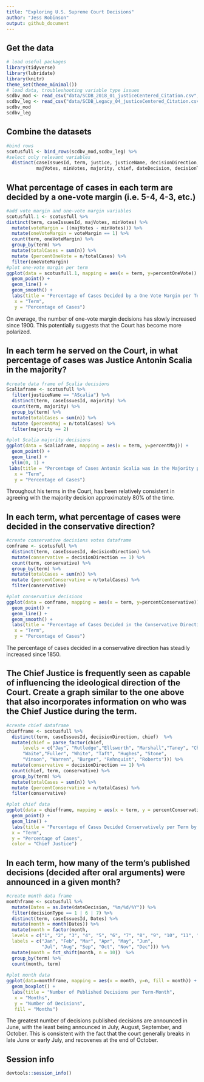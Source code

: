```yaml
---
title: "Exploring U.S. Supreme Court Decisions"
author: "Jess Robinson"
output: github_document
---
```


## Get the data

```r
# load useful packages
library(tidyverse)
library(lubridate)
library(knitr)
theme_set(theme_minimal())
# load data, troubleshooting variable type issues 
scdbv_mod <- read_csv("data/SCDB_2018_01_justiceCentered_Citation.csv", col_types = cols(docket = col_character()))
scdbv_leg <- read_csv("data/SCDB_Legacy_04_justiceCentered_Citation.csv", col_types = cols(docket = col_character(), adminAction = col_number(), adminActionState = col_number()))
scdbv_mod
scdbv_leg
```

## Combine the datasets
```r
#bind rows
scotusfull <- bind_rows(scdbv_mod,scdbv_leg) %>% 
#select only relevant variables
  distinct(caseIssuesId, term, justice, justiceName, decisionDirection, 
           majVotes, minVotes, majority, chief, dateDecision, decisionType)
```


## What percentage of cases in each term are decided by a one-vote margin (i.e. 5-4, 4-3, etc.)

```r
#add vote margin and one-vote margin variables
scotusfull.1 <- scotusfull %>%
distinct(term, caseIssuesId, majVotes, minVotes) %>% 
  mutate(voteMargin = ((majVotes - minVotes))) %>% 
  mutate(oneVoteMargin = voteMargin == 1) %>% 
  count(term, oneVoteMargin) %>%
  group_by(term) %>%
  mutate(totalCases = sum(n)) %>%
  mutate (percentOneVote = n/totalCases) %>%
  filter(oneVoteMargin) 
#plot one-vote margin per term
ggplot(data = scotusfull.1, mapping = aes(x = term, y=percentOneVote)) +
  geom_point() +
  geom_line() + 
  geom_smooth() +
  labs(title = "Percentage of Cases Decided by a One Vote Margin per Term", 
   x = "Term", 
   y = "Percentage of Cases")
```

On average, the number of one-vote margin decisions has slowly increased since 1900.
This potentially suggests that the Court has become more polarized.

## In each term he served on the Court, in what percentage of cases was Justice Antonin Scalia in the majority?

```r
#create data frame of Scalia decisions
Scaliaframe <- scotusfull %>% 
  filter(justiceName == "AScalia") %>%
  distinct(term, caseIssuesId, majority) %>%
  count(term, majority) %>%
  group_by(term) %>%
  mutate(totalCases = sum(n)) %>%
  mutate (percentMaj = n/totalCases) %>%
  filter(majority == 2) 

#plot Scalia majority decisions
ggplot(data = Scaliaframe, mapping = aes(x = term, y=percentMaj)) +
  geom_point() +
  geom_line() +
  ylim(0, 1) +
 labs(title = "Percentage of Cases Antonin Scalia was in the Majority per Term", 
   x = "Term", 
   y = "Percentage of Cases")
```

Throughout his terms in the Court, has been relatively consistent in agreeing with the majority decision approximately 80% of the time. 

## In each term, what percentage of cases were decided in the conservative direction?

```r
#create conservative decisions votes dataframe
conframe <- scotusfull %>% 
  distinct(term, caseIssuesId, decisionDirection) %>%
  mutate(conservative = decisionDirection == 1) %>% 
  count(term, conservative) %>%
  group_by(term) %>%
  mutate(totalCases = sum(n)) %>%
  mutate (percentConservative = n/totalCases) %>%
  filter(conservative) 

#plot conservative decisions
ggplot(data = conframe, mapping = aes(x = term, y=percentConservative)) +
  geom_point() +
  geom_line() + 
  geom_smooth() +
  labs(title = "Percentage of Cases Decided in the Conservative Direction per Term", 
   x = "Term", 
   y = "Percentage of Cases")
```

The percentage of cases decided in a conservative direction has steadily increased since 1850. 

## The Chief Justice is frequently seen as capable of influencing the ideological direction of the Court. Create a graph similar to the one above that also incorporates information on who was the Chief Justice during the term.

```r
#create chief dataframe
chiefframe <- scotusfull %>% 
  distinct(term, caseIssuesId, decisionDirection, chief)  %>% 
  mutate(chief = parse_factor(chief, 
      levels = c("Jay", "Rutledge","Ellsworth", "Marshall","Taney", "Chase",
      "Waite","Fuller", "White", "Taft", "Hughes", "Stone", 
      "Vinson", "Warren", "Burger", "Rehnquist", "Roberts"))) %>%
  mutate(conservative = decisionDirection == 1) %>%
  count(chief, term, conservative) %>%
  group_by(term) %>%
  mutate(totalCases = sum(n)) %>%
  mutate (percentConservative = n/totalCases) %>%
  filter(conservative) 

#plot chief data
ggplot(data = chiefframe, mapping = aes(x = term, y = percentConservative, color = chief)) +
  geom_point() +
  geom_line() +
  labs(title = "Percentage of Cases Decided Conservatively per Term by Chief Justice", 
  x = "Term", 
  y = "Percentage of Cases",
  color = "Chief Justice")
```

## In each term, how many of the term's published decisions (decided after oral arguments) were announced in a given month?
```r
#create month data frame
monthframe <- scotusfull %>% 
  mutate(Dates = as.Date(dateDecision, "%m/%d/%Y")) %>% 
  filter(decisionType == 1 | 6 | 7) %>% 
  distinct(term, caseIssuesId, Dates) %>%
  mutate(month = month(Dates)) %>%
  mutate(month = factor(month, 
  levels = c("1", "2", "3", "4", "5", "6", "7", "8", "9", "10", "11", "12"), 
  labels = c("Jan", "Feb", "Mar", "Apr", "May", "Jun", 
             "Jul", "Aug", "Sep", "Oct", "Nov", "Dec"))) %>%
  mutate(month = fct_shift(month, n = 10))  %>%
  group_by(term) %>%
  count(month, term)
  
#plot month data
ggplot(data=monthframe, mapping = aes(x = month, y=n, fill = month)) + 
  geom_boxplot() +
  labs(title = "Number of Published Decisions per Term-Month", 
   x = "Months", 
   y = "Number of Decisions",
   fill = "Months")
```

The greatest number of decisions published decisions are announced in June, with the least being announced in July, August, September, and October. 
This is consistent with the fact that the court generally breaks in late June or early July, and recovenes at the end of October. 

## Session info

```r
devtools::session_info()
```


